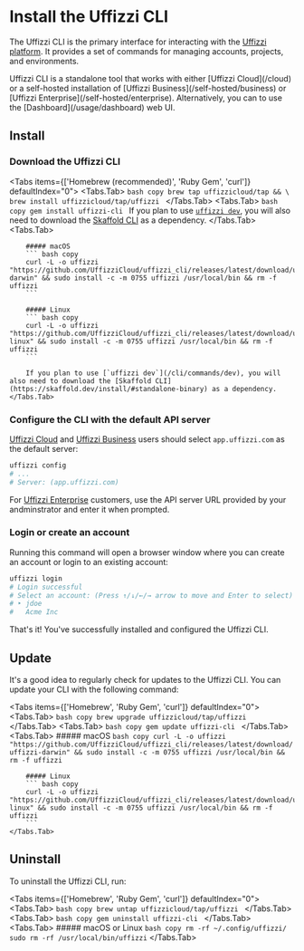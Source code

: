 
# Install the Uffizzi CLI

The Uffizzi CLI is the primary interface for interacting with the [Uffizzi platform](/install/platform). It provides a set of commands for managing accounts, projects, and environments.

<Callout type="info">
    Uffizzi CLI is a standalone tool that works with either [Uffizzi Cloud](/cloud) or a self-hosted installation of [Uffizzi Business](/self-hosted/business) or [Uffizzi Enterprise](/self-hosted/enterprise). Alternatively, you can to use the [Dashboard](/usage/dashboard) web UI.
</Callout>

## Install

<Steps>

### Download the Uffizzi CLI

<Tabs items={['Homebrew (recommended)', 'Ruby Gem', 'curl']} defaultIndex="0">
    <Tabs.Tab>
        ```bash copy
		brew tap uffizzicloud/tap && \
		brew install uffizzicloud/tap/uffizzi
		```
    </Tabs.Tab>
    <Tabs.Tab>
        ```bash copy
		gem install uffizzi-cli
		```
    If you plan to use [`uffizzi dev`](/cli/commands/dev), you will also need to download the [Skaffold CLI](https://skaffold.dev/install/#standalone-binary) as a dependency.
    </Tabs.Tab>
    <Tabs.Tab>

        ##### macOS
        ``` bash copy
        curl -L -o uffizzi "https://github.com/UffizziCloud/uffizzi_cli/releases/latest/download/uffizzi-darwin" && sudo install -c -m 0755 uffizzi /usr/local/bin && rm -f uffizzi
        ```

        ##### Linux
        ``` bash copy
        curl -L -o uffizzi "https://github.com/UffizziCloud/uffizzi_cli/releases/latest/download/uffizzi-linux" && sudo install -c -m 0755 uffizzi /usr/local/bin && rm -f uffizzi
        ```

        If you plan to use [`uffizzi dev`](/cli/commands/dev), you will also need to download the [Skaffold CLI](https://skaffold.dev/install/#standalone-binary) as a dependency.
    </Tabs.Tab>
</Tabs>

### Configure the CLI with the default API server

[Uffizzi Cloud](/cloud) and [Uffizzi Business](/install/platform/business) users should select `app.uffizzi.com` as the default server:

```bash copy
uffizzi config
# ...
# Server: (app.uffizzi.com)
```

For [Uffizzi Enterprise](/self-hosted/enterprise) customers, use the API server URL provided by your andminstrator and enter it when prompted.

### Login or create an account

Running this command will open a browser window where you can create an account or login to an existing account:

```bash copy
uffizzi login
# Login successful
# Select an account: (Press ↑/↓/←/→ arrow to move and Enter to select)
# ‣ jdoe
#   Acme Inc
```
</Steps>

That's it! You've successfully installed and configured the Uffizzi CLI.

## Update

It's a good idea to regularly check for updates to the Uffizzi CLI. You can update your CLI with the following command:

<Tabs items={['Homebrew', 'Ruby Gem', 'curl']} defaultIndex="0">
    <Tabs.Tab>
        ```bash copy
		brew upgrade uffizzicloud/tap/uffizzi
		```
    </Tabs.Tab>
    <Tabs.Tab>
        ```bash copy
		gem update uffizzi-cli
		```
    </Tabs.Tab>
    <Tabs.Tab>
        ##### macOS
        ``` bash copy
        curl -L -o uffizzi "https://github.com/UffizziCloud/uffizzi_cli/releases/latest/download/uffizzi-darwin" && sudo install -c -m 0755 uffizzi /usr/local/bin && rm -f uffizzi
        ```

        ##### Linux
        ``` bash copy
        curl -L -o uffizzi "https://github.com/UffizziCloud/uffizzi_cli/releases/latest/download/uffizzi-linux" && sudo install -c -m 0755 uffizzi /usr/local/bin && rm -f uffizzi
        ```
    </Tabs.Tab>
</Tabs>

## Uninstall

To uninstall the Uffizzi CLI, run:

<Tabs items={['Homebrew', 'Ruby Gem', 'curl']} defaultIndex="0">
    <Tabs.Tab>
        ```bash copy
		brew untap uffizzicloud/tap/uffizzi
		```
    </Tabs.Tab>
    <Tabs.Tab>
        ```bash copy
		gem uninstall uffizzi-cli
		```
    </Tabs.Tab>
    <Tabs.Tab>
        ##### macOS or Linux
        ``` bash copy
        rm -rf ~/.config/uffizzi/
        sudo rm -rf /usr/local/bin/uffizzi
        ```
    </Tabs.Tab>
</Tabs>